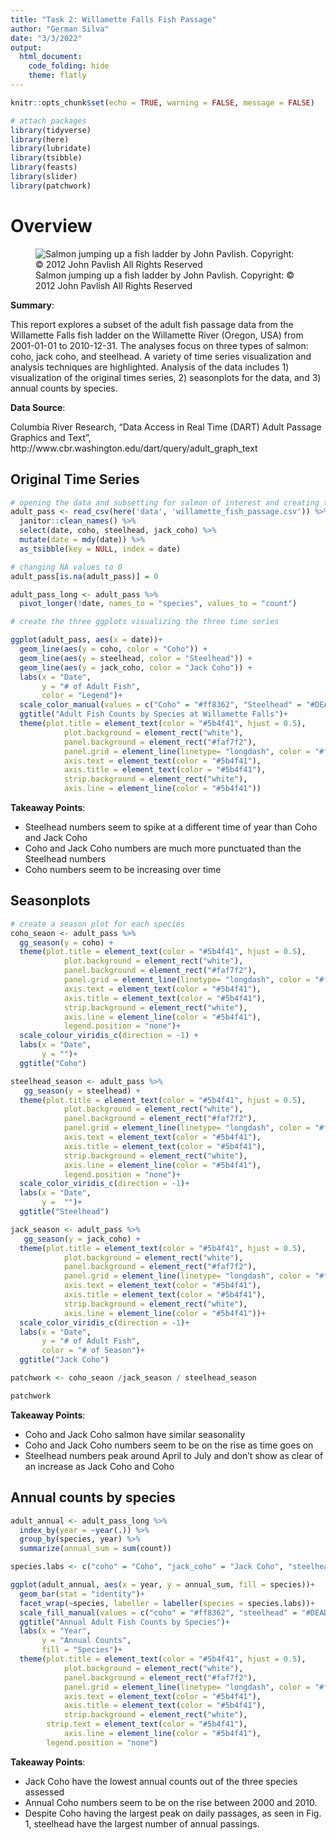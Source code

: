 ```yaml
---
title: "Task 2: Willamette Falls Fish Passage"
author: "German Silva"
date: "3/3/2022"
output: 
  html_document:
    code_folding: hide
    theme: flatly
---
```



```r
knitr::opts_chunk$set(echo = TRUE, warning = FALSE, message = FALSE)

# attach packages
library(tidyverse)
library(here)
library(lubridate)
library(tsibble)
library(feasts)
library(slider)
library(patchwork)
```

# Overview {.tabset .tabset-fade .tabset-pills}

![Salmon jumping up a fish ladder by John Pavlish. Copyright: © 2012 John Pavlish All Rights Reserved](https://upload.wikimedia.org/wikipedia/commons/8/85/Salmon_Fish_Ladder.jpg)

**Summary**:

This report explores a subset of the adult fish passage data from the Willamette Falls fish ladder on the Willamette River (Oregon, USA) from 2001-01-01 to 2010-12-31. The analyses focus on three types of salmon: coho, jack coho, and steelhead. A variety of time series visualization and analysis techniques are highlighted. Analysis of the data includes 1) visualization of the original times series, 2) seasonplots for the data, and 3) annual counts by species.  

**Data Source**: 

Columbia River Research, "Data Access in Real Time (DART) Adult Passage Graphics and Text", http://www.cbr.washington.edu/dart/query/adult_graph_text

## Original Time Series

```r
# opening the data and subsetting for salmon of interest and creating time series data
adult_pass <- read_csv(here('data', 'willamette_fish_passage.csv')) %>% 
  janitor::clean_names() %>%  
  select(date, coho, steelhead, jack_coho) %>% 
  mutate(date = mdy(date)) %>% 
  as_tsibble(key = NULL, index = date)

# changing NA values to 0
adult_pass[is.na(adult_pass)] = 0

adult_pass_long <- adult_pass %>% 
  pivot_longer(!date, names_to = "species", values_to = "count")

# create the three ggplots visualizing the three time series

ggplot(adult_pass, aes(x = date))+
  geom_line(aes(y = coho, color = "Coho")) +
  geom_line(aes(y = steelhead, color = "Steelhead")) +
  geom_line(aes(y = jack_coho, color = "Jack Coho")) +
  labs(x = "Date",
       y = "# of Adult Fish",
       color = "Legend")+
  scale_color_manual(values = c("Coho" = "#ff8362", "Steelhead" = "#DEADA1", "Jack Coho" = "#6d748c"))+
  ggtitle("Adult Fish Counts by Species at Willamette Falls")+
  theme(plot.title = element_text(color = "#5b4f41", hjust = 0.5),
            plot.background = element_rect("white"),
            panel.background = element_rect("#faf7f2"),
            panel.grid = element_line(linetype= "longdash", color = "#f0ece1"),
            axis.text = element_text(color = "#5b4f41"),
            axis.title = element_text(color = "#5b4f41"),
            strip.background = element_rect("white"),
            axis.line = element_line(color = "#5b4f41"))
```

**Takeaway Points**:

 - Steelhead numbers seem to spike at a different time of year than Coho and Jack Coho
 - Coho and Jack Coho numbers are much more punctuated than the Steelhead numbers
 - Coho numbers seem to be increasing over time

## Seasonplots

```r
# create a season plot for each species
coho_seaon <- adult_pass %>% 
  gg_season(y = coho) +
  theme(plot.title = element_text(color = "#5b4f41", hjust = 0.5),
            plot.background = element_rect("white"),
            panel.background = element_rect("#faf7f2"),
            panel.grid = element_line(linetype= "longdash", color = "#f0ece1"),
            axis.text = element_text(color = "#5b4f41"),
            axis.title = element_text(color = "#5b4f41"),
            strip.background = element_rect("white"),
            axis.line = element_line(color = "#5b4f41"),
            legend.position = "none")+
  scale_colour_viridis_c(direction = -1) +
  labs(x = "Date",
       y = "")+
  ggtitle("Coho")

steelhead_season <- adult_pass %>% 
   gg_season(y = steelhead) +
  theme(plot.title = element_text(color = "#5b4f41", hjust = 0.5),
            plot.background = element_rect("white"),
            panel.background = element_rect("#faf7f2"),
            panel.grid = element_line(linetype= "longdash", color = "#f0ece1"),
            axis.text = element_text(color = "#5b4f41"),
            axis.title = element_text(color = "#5b4f41"),
            strip.background = element_rect("white"),
            axis.line = element_line(color = "#5b4f41"),
            legend.position = "none")+
  scale_color_viridis_c(direction = -1)+
  labs(x = "Date",
       y =  "")+
  ggtitle("Steelhead")

jack_season <- adult_pass %>% 
   gg_season(y = jack_coho) +
  theme(plot.title = element_text(color = "#5b4f41", hjust = 0.5),
            plot.background = element_rect("white"),
            panel.background = element_rect("#faf7f2"),
            panel.grid = element_line(linetype= "longdash", color = "#f0ece1"),
            axis.text = element_text(color = "#5b4f41"),
            axis.title = element_text(color = "#5b4f41"),
            strip.background = element_rect("white"),
            axis.line = element_line(color = "#5b4f41"))+
  scale_color_viridis_c(direction = -1)+
  labs(x = "Date",
       y = "# of Adult Fish",
       color = "# of Season")+
  ggtitle("Jack Coho")

patchwork <- coho_seaon /jack_season / steelhead_season

patchwork
```
**Takeaway Points**:

- Coho and Jack Coho salmon have similar seasonality
- Coho and Jack Coho numbers seem to be on the rise as time goes on
- Steelhead numbers peak around April to July and don't show as clear of an increase as Jack Coho and Coho

## Annual counts by species

```r
adult_annual <- adult_pass_long %>% 
  index_by(year = ~year(.)) %>% 
  group_by(species, year) %>% 
  summarize(annual_sum = sum(count))

species.labs <- c("coho" = "Coho", "jack_coho" = "Jack Coho", "steelhead" = "Steelhead")

ggplot(adult_annual, aes(x = year, y = annual_sum, fill = species))+
  geom_bar(stat = "identity")+
  facet_wrap(~species, labeller = labeller(species = species.labs))+
  scale_fill_manual(values = c("coho" = "#ff8362", "steelhead" = "#DEADA1", "jack_coho" = "#6d748c"))+
  ggtitle("Annual Adult Fish Counts by Species")+
  labs(x = "Year",
       y = "Annual Counts",
       fill = "Species")+
  theme(plot.title = element_text(color = "#5b4f41", hjust = 0.5),
            plot.background = element_rect("white"),
            panel.background = element_rect("#faf7f2"),
            panel.grid = element_line(linetype= "longdash", color = "#f0ece1"),
            axis.text = element_text(color = "#5b4f41"),
            axis.title = element_text(color = "#5b4f41"),
            strip.background = element_rect("white"),
        strip.text = element_text(color = "#5b4f41"),
            axis.line = element_line(color = "#5b4f41"),
        legend.position = "none")
```
**Takeaway Points**:

- Jack Coho have the lowest annual counts out of the three species assessed
- Annual Coho numbers seem to be on the rise between 2000 and 2010.
- Despite Coho having the largest peak on daily passages, as seen in Fig. 1, steelhead have the largest number of annual passings.
